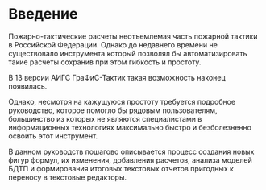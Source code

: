 # Введение {.unnumbered}

Пожарно-тактические расчеты неотъемлемая часть пожарной тактики в Российской Федерации. Однако до недавнего времени не существовало инструмента который позволял бы автоматизировать такие расчеты сохранив при этом гибкость и простоту.

В 13 версии АИГС ГраФиС-Тактик такая возможность наконец появилась. 

Однако, несмотря на кажущуюся простоту требуется подробное руководство, которое помогло бы рядовым пользователям, большинство из которых не являются специалистами в информационных технологиях максимально быстро и безболезненно освоить этот инструмент. 

В данном руководств пошагово описывается процесс создания новых фигур формул, их изменения, добавления расчетов, анализа моделей БДТП и формирования итоговых текстовых отчетов пригодных к переносу в текстовые редакторы.
